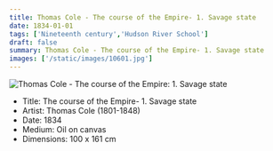 ```yaml
---
title: Thomas Cole - The course of the Empire- 1. Savage state
date: 1834-01-01
tags: ['Nineteenth century','Hudson River School']
draft: false
summary: Thomas Cole - The course of the Empire- 1. Savage state
images: ['/static/images/10601.jpg']
---
```


![Thomas Cole - The course of the Empire: 1. Savage state](/static/images/10601.jpg)

* Title: The course of the Empire- 1. Savage state
* Artist: Thomas Cole (1801-1848)
* Date: 1834
* Medium: Oil on canvas
* Dimensions: 100 x 161 cm


